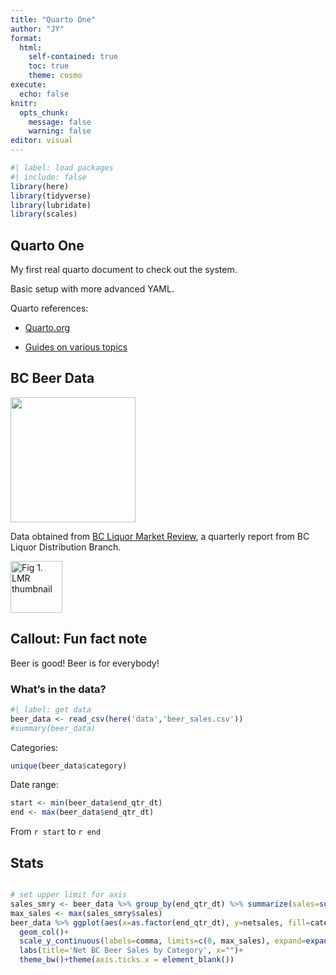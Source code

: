 ```yaml
---
title: "Quarto One"
author: "JY"
format: 
  html:
    self-contained: true
    toc: true
    theme: cosmo
execute:
  echo: false
knitr: 
  opts_chunk: 
    message: false
    warning: false
editor: visual
---
```


```r
#| label: load packages
#| include: false
library(here)
library(tidyverse)
library(lubridate)
library(scales)
```

## Quarto One

My first real quarto document to check out the system.

Basic setup with more advanced YAML.

Quarto references:

-   [Quarto.org](https://quarto.org/)

-   [Guides on various topics](https://quarto.org/docs/guide/)

## BC Beer Data

![](../images/bc_ldb.png){fig-align="left" width="200"}

Data obtained from [BC Liquor Market Review](https://www.bcldb.com/publications/liquor-market-review "link to BC Liquor Market Review"), a quarterly report from BC Liquor Distribution Branch.

[![Fig 1. LMR thumbnail](../images/LMR_thumbnail.png){fig-alt="Thumbnail image and link to LMR" fig-align="left" width="83"}](https://www.bcldb.com/publications/liquor-market-review)

::: callout-note
## Callout: Fun fact note

Beer is good! Beer is for everybody!
:::

### What's in the data?

```r
#| label: get data
beer_data <- read_csv(here('data','beer_sales.csv'))
#summary(beer_data)
```

Categories:

```r
unique(beer_data$category)
```

Date range:

```r
start <- min(beer_data$end_qtr_dt)
end <- max(beer_data$end_qtr_dt)
```

From `r start` to `r end`

## Stats

```r

```

```r
# set upper limit for axis
sales_smry <- beer_data %>% group_by(end_qtr_dt) %>% summarize(sales=sum(netsales))
max_sales <- max(sales_smry$sales)
beer_data %>% ggplot(aes(x=as.factor(end_qtr_dt), y=netsales, fill=category))+
  geom_col()+
  scale_y_continuous(labels=comma, limits=c(0, max_sales), expand=expansion(mult=c(0,0.1)))+
  labs(title='Net BC Beer Sales by Category', x="")+
  theme_bw()+theme(axis.ticks.x = element_blank())
```
